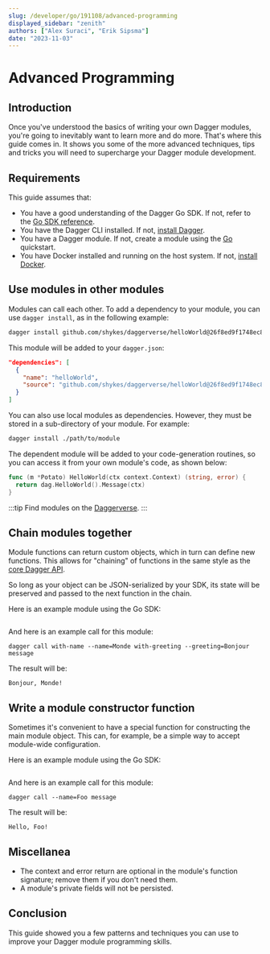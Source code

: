 ```yaml
---
slug: /developer/go/191108/advanced-programming
displayed_sidebar: "zenith"
authors: ["Alex Suraci", "Erik Sipsma"]
date: "2023-11-03"
---
```



# Advanced Programming

<PartialExperimentalDocs />

## Introduction

Once you've understood the basics of writing your own Dagger modules, you're going to inevitably want to learn more and do more. That's where this guide comes in. It shows you some of the more advanced techniques, tips and tricks you will need to supercharge your Dagger module development.

## Requirements

This guide assumes that:

- You have a good understanding of the Dagger Go SDK. If not, refer to the [Go SDK reference](https://pkg.go.dev/dagger.io/dagger).
- You have the Dagger CLI installed. If not, [install Dagger](../../reference/979596-cli.mdx).
- You have a Dagger module. If not, create a module using the [Go](../../developer/go/525021-quickstart.mdx) quickstart.
- You have Docker installed and running on the host system. If not, [install Docker](https://docs.docker.com/engine/install/).

## Use modules in other modules

Modules can call each other. To add a dependency to your module, you can use `dagger install`, as in the following example:

```sh
dagger install github.com/shykes/daggerverse/helloWorld@26f8ed9f1748ec8c9345281add850fd392441990
```

This module will be added to your `dagger.json`:

```json
"dependencies": [
  {
    "name": "helloWorld",
    "source": "github.com/shykes/daggerverse/helloWorld@26f8ed9f1748ec8c9345281add850fd392441990"
  }
]
```

You can also use local modules as dependencies. However, they must be stored in a sub-directory of your module. For example:

```sh
dagger install ./path/to/module
```

The dependent module will be added to your code-generation routines, so you can access it from your own module's code, as shown below:

```go
func (m *Potato) HelloWorld(ctx context.Context) (string, error) {
  return dag.HelloWorld().Message(ctx)
}
```

:::tip
Find modules on the [Daggerverse](https://daggerverse.dev).
:::

## Chain modules together

Module functions can return custom objects, which in turn can define new functions. This allows for "chaining" of functions in the same style as the [core Dagger API](https://docs.dagger.io/api/reference).

So long as your object can be JSON-serialized by your SDK, its state will be preserved and passed to the next function in the chain.

Here is an example module using the Go SDK:

```go file=./snippets/advanced-programming/chaining/main.go

```

And here is an example call for this module:

```console
dagger call with-name --name=Monde with-greeting --greeting=Bonjour message
```

The result will be:

```console
Bonjour, Monde!
```

## Write a module constructor function

Sometimes it's convenient to have a special function for constructing the main module object. This can, for example, be a simple way to accept module-wide configuration.

Here is an example module using the Go SDK:

```go file=./snippets/advanced-programming/constructor/main.go

```

And here is an example call for this module:

```console
dagger call --name=Foo message
```

The result will be:

```console
Hello, Foo!
```

## Miscellanea

- The context and error return are optional in the module's function signature; remove them if you don't need them.
- A module's private fields will not be persisted.

## Conclusion

This guide showed you a few patterns and techniques you can use to improve your Dagger module programming skills.
